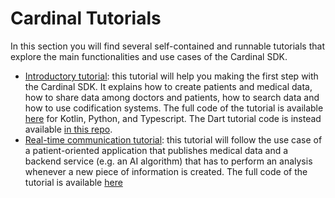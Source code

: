 # Cardinal Tutorials

In this section you will find several self-contained and runnable tutorials that explore
the main functionalities and use cases of the Cardinal SDK.

- [Introductory tutorial](/tutorial/basic/sdk-basic-tutorial): this tutorial will
help you making the first step with the Cardinal SDK. It explains how to create patients 
and medical data, how to share data among doctors and patients, how to search data and how
to use codification systems. The full code of the tutorial is available
[here](https://github.com/icure/cardinal-introductory-tutorial) for Kotlin, Python, and Typescript. The Dart tutorial 
code is instead available [in this repo](TODO).
- [Real-time communication tutorial](/tutorial/pubsub/): this tutorial will follow the
use case of a patient-oriented application that publishes medical data and a backend 
service (e.g. an AI algorithm) that has to  perform an analysis whenever a new piece of
information is created. The full code of the tutorial is available [here](https://github.com/icure/cardinal-real-time-analysis-tutorial)